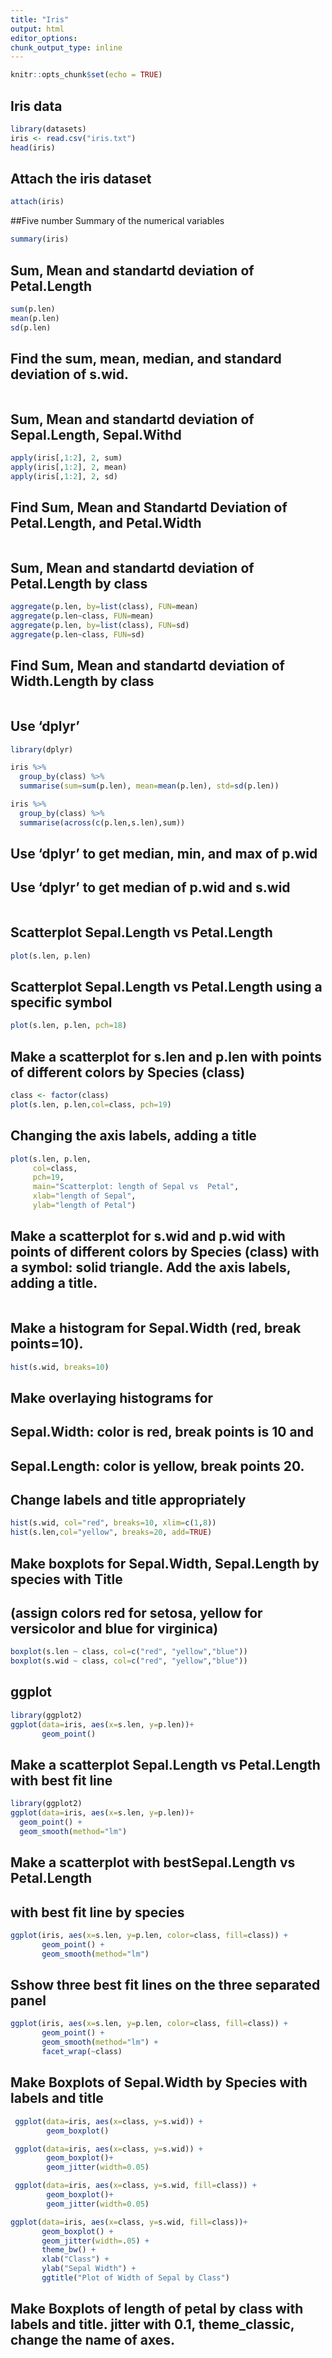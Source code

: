 ```yaml
---
title: "Iris"
output: html
editor_options: 
chunk_output_type: inline
---
```


```r
knitr::opts_chunk$set(echo = TRUE)
```


## Iris data
```r
library(datasets)
iris <- read.csv("iris.txt")
head(iris)
```

## Attach the iris dataset
```r
attach(iris)
```

##Five number Summary of the numerical variables
```r
summary(iris)
```

## Sum, Mean and standartd deviation of Petal.Length

```r
sum(p.len)
mean(p.len)
sd(p.len)
```

## Find the sum, mean, median, and standard deviation of s.wid.
```r

```




## Sum, Mean and standartd deviation of Sepal.Length, Sepal.Withd
```r
apply(iris[,1:2], 2, sum)
apply(iris[,1:2], 2, mean)
apply(iris[,1:2], 2, sd)
```
## Find Sum, Mean and Standartd Deviation of Petal.Length, and  Petal.Width
```r

```
## Sum, Mean and standartd deviation of Petal.Length by class

```r
aggregate(p.len, by=list(class), FUN=mean)
aggregate(p.len~class, FUN=mean)
aggregate(p.len, by=list(class), FUN=sd)
aggregate(p.len~class, FUN=sd)

```


## Find Sum, Mean and standartd deviation of Width.Length by class

```r


```



## Use 'dplyr'
```r
library(dplyr)

iris %>%
  group_by(class) %>%
  summarise(sum=sum(p.len), mean=mean(p.len), std=sd(p.len))

iris %>%
  group_by(class) %>%
  summarise(across(c(p.len,s.len),sum))
```

## Use 'dplyr' to get median, min, and max of p.wid
## Use 'dplyr' to get median of p.wid and s.wid
```r



```



## Scatterplot Sepal.Length vs Petal.Length
```r
plot(s.len, p.len)
```

## Scatterplot Sepal.Length vs Petal.Length using a specific symbol
```r
plot(s.len, p.len, pch=18)
```

## Make a scatterplot for s.len and p.len with points of different colors by Species (class)
```r
class <- factor(class)
plot(s.len, p.len,col=class, pch=19)
```

## Changing the axis labels, adding a title
```r
plot(s.len, p.len,
     col=class, 
     pch=19,
     main="Scatterplot: length of Sepal vs  Petal",
     xlab="length of Sepal",
     ylab="length of Petal")
```

## Make a scatterplot for s.wid and p.wid with points of different colors by Species (class) with a symbol: solid triangle. Add the axis labels, adding a title.
```r


```









## Make a histogram for Sepal.Width (red, break points=10).
```r
hist(s.wid, breaks=10)
```


## Make overlaying histograms for  
## Sepal.Width:  color is red, break points is 10 and 
## Sepal.Length: color is yellow, break points 20.
## Change labels and title appropriately

```r
hist(s.wid, col="red", breaks=10, xlim=c(1,8))
hist(s.len,col="yellow", breaks=20, add=TRUE)
```

## Make boxplots for Sepal.Width, Sepal.Length by species with Title
## (assign colors red for setosa, yellow for versicolor and blue for virginica)
```r
boxplot(s.len ~ class, col=c("red", "yellow","blue"))
boxplot(s.wid ~ class, col=c("red", "yellow","blue"))
```










## ggplot
```r
library(ggplot2)
ggplot(data=iris, aes(x=s.len, y=p.len))+
       geom_point()
```


## Make a scatterplot Sepal.Length vs Petal.Length with best fit line
```r
library(ggplot2)
ggplot(data=iris, aes(x=s.len, y=p.len))+
  geom_point() +                       
  geom_smooth(method="lm")
```

## Make a scatterplot with bestSepal.Length vs Petal.Length
## with best fit line by species

```r
ggplot(iris, aes(x=s.len, y=p.len, color=class, fill=class)) +
       geom_point() +
       geom_smooth(method="lm")
```

## Sshow three best fit lines on the three separated panel
```r
ggplot(iris, aes(x=s.len, y=p.len, color=class, fill=class)) +
       geom_point() +
       geom_smooth(method="lm") +
       facet_wrap(~class)
```



## Make Boxplots of Sepal.Width by Species with labels and title

```r
 ggplot(data=iris, aes(x=class, y=s.wid)) + 
        geom_boxplot()
```
```r
 ggplot(data=iris, aes(x=class, y=s.wid)) + 
        geom_boxplot()+
        geom_jitter(width=0.05)
```

```r
 ggplot(data=iris, aes(x=class, y=s.wid, fill=class)) + 
        geom_boxplot()+
        geom_jitter(width=0.05)
```


```r
ggplot(data=iris, aes(x=class, y=s.wid, fill=class))+
       geom_boxplot() +
       geom_jitter(width=.05) +
       theme_bw() +
       xlab("Class") +
       ylab("Sepal Width") +
       ggtitle("Plot of Width of Sepal by Class")
```



## Make Boxplots of length of petal by class with labels and title. jitter with 0.1, theme_classic, change the name of axes.

```r


```